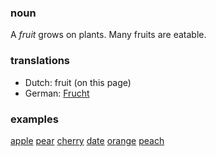 ===noun===
A ''fruit'' grows on plants. Many fruits are eatable.

===translations===
*Dutch: fruit (on this page)
*German: [[Frucht]]

===examples===
[[Apple|apple]]
[[pear]]
[[cherry]]
[[date]]
[[orange]]
[[peach]]